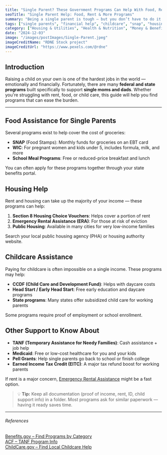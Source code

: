 ```yaml
---
title: "Single Parent? These Government Programs Can Help With Food, Rent, and More"
seoTitle: "Single Parent Help: Food, Rent & More Programs"
summary: "Being a single parent is tough — but you don’t have to do it alone. This guide highlights federal and local programs that offer real help with groceries, rent, healthcare, and child care."
tags: ["single parents", "financial help", "childcare", "snap", "housing", "low income"]
category: ["Housing & Utilities", "Health & Nutrition", "Money & Benefits"]
date: "2024-12-03"
image: "/images/postImages/Single-Parent.jpeg"
imageCreditName: "RDNE Stock project"
imageCreditUrl: "https://www.pexels.com/@rdne"
---
```


## Introduction

Raising a child on your own is one of the hardest jobs in the world — emotionally and financially. Fortunately, there are many **federal and state programs** built specifically to support **single moms and dads**. Whether you're struggling with rent, food, or child care, this guide will help you find programs that can ease the burden.

<BenefitsCtaBanner focus="wic" copy="Get help buying groceries each month with WIC benefits." />

***

## Food Assistance for Single Parents

Several programs exist to help cover the cost of groceries:

- **SNAP** (Food Stamps): Monthly funds for groceries on an EBT card  
- **WIC**: For pregnant women and kids under 5, includes formula, milk, and more  
- **School Meal Programs**: Free or reduced-price breakfast and lunch  

You can often apply for these programs together through your state benefits portal.

## Housing Help

Rent and housing can take up the majority of your income — these programs can help:

1. **Section 8 Housing Choice Vouchers**: Helps cover a portion of rent  
2. **Emergency Rental Assistance (ERA)**: For those at risk of eviction  
3. **Public Housing**: Available in many cities for very low-income families  

Search your local public housing agency (PHA) or housing authority website.

## Childcare Assistance

Paying for childcare is often impossible on a single income. These programs may help:

- **CCDF (Child Care and Development Fund)**: Helps with daycare costs  
- **Head Start / Early Head Start**: Free early education and daycare programs  
- **State programs**: Many states offer subsidized child care for working parents  

Some programs require proof of employment or school enrollment.

## Other Support to Know About

- **TANF (Temporary Assistance for Needy Families)**: Cash assistance + job help  
- **Medicaid**: Free or low-cost healthcare for you and your kids  
- **Pell Grants**: Help single parents go back to school or finish college  
- **Earned Income Tax Credit (EITC)**: A major tax refund boost for working parents  

If rent is a major concern, [Emergency Rental Assistance](./emergency-rental-assistance-what-it-is-and-how-to-apply-before-it-s-gone) might be a fast option.

> 💡 **Tip:** Keep all documentation (proof of income, rent, ID, child support info) in a folder. Most programs ask for similar paperwork — having it ready saves time.

***

###### References

<div className="references">
<a href="https://www.benefits.gov/categories" target="_blank" rel="noopener noreferrer">Benefits.gov – Find Programs by Category</a><br />
<a href="https://www.acf.hhs.gov/ofa/programs/tanf" target="_blank" rel="noopener noreferrer">ACF – TANF Program Info</a><br />
<a href="https://www.childcare.gov" target="_blank" rel="noopener noreferrer">ChildCare.gov – Find Local Childcare Help</a>
</div>